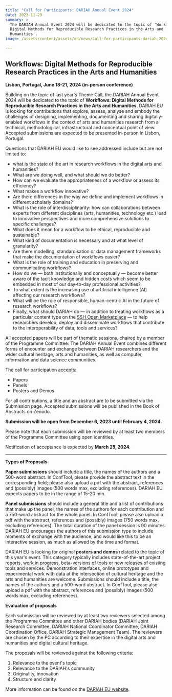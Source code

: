 ```yaml
---
title: "Call for Participants: DARIAH Annual Event 2024"
date: 2023-11-29
summary: >
  The DARIAH Annual Event 2024 will be dedicated to the topic of 'Workflows:
  Digital Methods for Reproducible Research Practices in the Arts and
  Humanities'.
image: /assets/content/assets/en/news/call-for-participants-dariah-2024/image.png

---
```


## Workflows: Digital Methods for Reproducible Research Practices in the Arts and Humanities

**Lisbon, Portugal, June 18-21, 2024 (in-person conference)**

Building on the topic of last year's Theme Call, the DARIAH Annual Event 2024 will be dedicated to the topic of **Workflows: Digital Methods for Reproducible Research Practices in the Arts and Humanities**. DARIAH EU is looking for contributions that explore, assess, analyse and embody the challenges of designing, implementing, documenting and sharing digitally-enabled workflows in the context of arts and humanities research from a technical, methodological, infrastructural and conceptual point of view.\
Accepted submissions are expected to be presented in-person in Lisbon, Portugal.

Questions that DARIAH EU would like to see addressed include but are not limited to:

* what is the state of the art in research workflows in the digital arts and humanities?
* What are we doing well, and what should we do better?
* How can we evaluate the appropriateness of a workflow or assess its efficiency?
* What makes a workflow innovative?
* Are there differences in the way we define and implement workflows in different scholarly domains?
* What is the role of interdisciplinarity: how can collaborations between experts from different disciplines (arts, humanities, technology etc.) lead to innovative perspectives and more comprehensive solutions to specific challenges?
* What does it mean for a workflow to be ethical, reproducible and sustainable?
* What kind of documentation is necessary and at what level of granularity?
* Are there modelling, standardisation or data management frameworks that make the documentation of workflows easier?
* What is the role of training and education in preserving and communicating workflows?
* How do we — both institutionally and conceptually — become better aware of the tacit knowledge and hidden costs which seem to be embedded in most of our day-to-day professional activities?
* To what extent is the increasing use of artificial intelligence (AI) affecting our research workflows?
* What will be the role of responsible, human-centric AI in the future of research workflows?
* Finally, what should DARIAH do — in addition to treating workflows as a particular content type on the [SSH Open Marketplace](https://marketplace.sshopencloud.eu/search?categories=workflow) — to help researchers develop, deploy and disseminate workflows that contribute to the interoperability of data, tools and services?

All accepted papers will be part of thematic sessions, chaired by a member of the Programme Committee. The DARIAH Annual Event combines different forms of encounter and exchange between DARIAH researchers and the wider cultural heritage, arts and humanities, as well as computer, information and data science communities.

The call for participation accepts:

* Papers
* Panels
* Posters and Demos

For all contributions, a title and an abstract are to be submitted via the Submission page. Accepted submissions will be published in the Book of Abstracts on Zenodo.

**Submission will be open from December 6, 2023 until February 4, 2024.**

Please note that each submission will be reviewed by at least two members of the Programme Committee using open identities.

Notification of acceptance is expected by **March 25, 2024**.

***

**Types of Proposals**

**Paper submissions** should include a title, the names of the authors and a 500-word abstract. In ConfTool, please provide the abstract text in the corresponding field; please also upload a pdf with the abstract, references and (possibly) images (500 words max, excluding references). DARIAH EU expects papers to be in the range of 15-20 min.

**Panel submissions** should include a general title and a list of contributions that make up the panel, the names of the authors for each contribution and a 750-word abstract for the whole panel. In ConfTool, please also upload a pdf with the abstract, references and (possibly) images (750 words max, excluding references). The total duration of the panel session is 90 minutes. DARIAH EU encourages the authors of this submission type to include moments of exchange with the audience, and would like this to be an interactive session, as much as allowed by the time and format.

DARIAH EU is looking for original **posters and demos** related to the topic of this year's event. This category typically includes state-of-the-art project reports, work in progress, beta-versions of tools or new releases of existing tools and services. Demonstration interfaces, online prototypes and experimental work with data at the intersection of cultural heritage and the arts and humanities are welcome. Submissions should include a title, the names of the authors and a 500-word abstract. In ConfTool, please also upload a pdf with the abstract, references and (possibly) images (500 words max, excluding references).

**Evaluation of proposals**

Each submission will be reviewed by at least two reviewers selected among the Programme Committee and other DARIAH bodies (DARIAH Joint Research Committee, DARIAH National Coordinator Committee, DARIAH Coordination Office, DARIAH Strategic Management Team). The reviewers are chosen by the PC according to their expertise in the digital arts and humanities and digital cultural heritage.

The proposals will be reviewed against the following criteria:

1. Relevance to the event's topic
2. Relevance to the DARIAH's community
3. Originality, innovation
4. Structure and clarity

More information can be found on the [DARIAH EU website](https://annualevent.dariah.eu/call-for-participants/).
